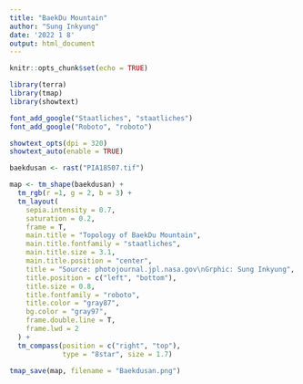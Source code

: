 ```yaml
---
title: "BaekDu Mountain"
author: "Sung Inkyung"
date: '2022 1 8'
output: html_document
---
```


```r
knitr::opts_chunk$set(echo = TRUE)
```

```r
library(terra)
library(tmap)
library(showtext)

font_add_google("Staatliches", "staatliches")
font_add_google("Roboto", "roboto")

showtext_opts(dpi = 320)
showtext_auto(enable = TRUE)
```


```r
baekdusan <- rast("PIA18507.tif")
```


```r
map <- tm_shape(baekdusan) +
  tm_rgb(r =1, g = 2, b = 3) +
  tm_layout(
    sepia.intensity = 0.7,
    saturation = 0.2,
    frame = T,
    main.title = "Topology of BaekDu Mountain",
    main.title.fontfamily = "staatliches",
    main.title.size = 3.1,
    main.title.position = "center",
    title = "Source: photojournal.jpl.nasa.gov\nGrphic: Sung Inkyung",
    title.position = c("left", "bottom"),
    title.size = 0.8,
    title.fontfamily = "roboto",
    title.color = "gray87",
    bg.color = "gray97",
    frame.double.line = T,
    frame.lwd = 2
  ) +
  tm_compass(position = c("right", "top"), 
             type = "8star", size = 1.7)

tmap_save(map, filename = "Baekdusan.png")
```

